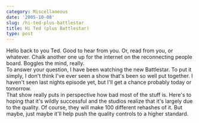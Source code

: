 ```yaml
---
category: Miscellaneous
date: '2005-10-08'
slug: /hi-ted-plus-battlestar
title: Hi Ted (plus Battlestar)
type: post
---
```



Hello back to you Ted. Good to hear from you. Or, read from you, or
whatever. Chalk another one up for the internet on the reconnecting
people board. Boggles the mind, really.  
To answer your question, I have been watching the new Battlestar.
To put it simply, I don't think I've ever seen a show that's been
so well put together. I haven't seen last nights episode yet, but
I'll get a chance probably today or tomorrow.  
That show really puts in perspective how bad most of the stuff is.
Here's to hoping that it's wildly successful and the studios
realize that it's largely due to the quality. Of course, they will
make 100 different rehashes of it. But maybe, just maybe it'll help
push the quality controls to a higher standard.